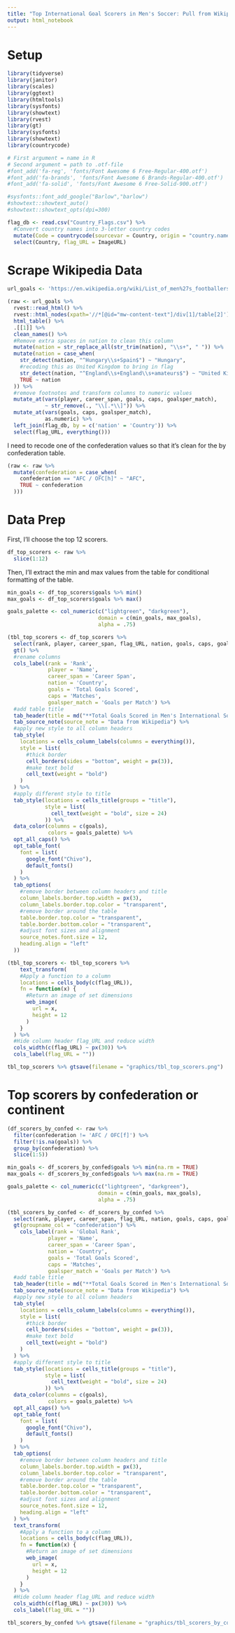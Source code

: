 ```yaml
---
title: "Top International Goal Scorers in Men's Soccer: Pull from Wikipedia"
output: html_notebook
---
```


# Setup 

```r
library(tidyverse)
library(janitor)
library(scales)
library(ggtext)
library(htmltools)
library(sysfonts)
library(showtext)
library(rvest)
library(gt)
library(sysfonts)
library(showtext)
library(countrycode)
```

```r
# First argument = name in R
# Second argument = path to .otf-file
#font_add('fa-reg', 'fonts/Font Awesome 6 Free-Regular-400.otf')
#font_add('fa-brands', 'fonts/Font Awesome 6 Brands-Regular-400.otf')
#font_add('fa-solid', 'fonts/Font Awesome 6 Free-Solid-900.otf')
```

```r
#sysfonts::font_add_google("Barlow","barlow")
#showtext::showtext_auto()
#showtext::showtext_opts(dpi=300)
```

```r
flag_db <- read.csv("Country_Flags.csv") %>% 
  #Convert country names into 3-letter country codes
  mutate(Code = countrycode(sourcevar = Country, origin = "country.name", destination = "iso3c", warn = FALSE)) %>% 
  select(Country, flag_URL = ImageURL)
```

# Scrape Wikipedia Data 

```r
url_goals <- 'https://en.wikipedia.org/wiki/List_of_men%27s_footballers_with_50_or_more_international_goals'
```

```r
(raw <- url_goals %>%
  rvest::read_html() %>%
  rvest::html_nodes(xpath='//*[@id="mw-content-text"]/div[1]/table[2]') %>% 
  html_table() %>% 
  .[[1]] %>% 
  clean_names() %>% 
  #Remove extra spaces in nation to clean this column
  mutate(nation = str_replace_all(str_trim(nation), "\\s+", " ")) %>%
  mutate(nation = case_when(
    str_detect(nation, "^Hungary\\s+Spain$") ~ "Hungary",
    #recoding this as United Kingdom to bring in flag
    str_detect(nation, "^England\\s+England\\s+amateurs$") ~ "United Kingdom",
    TRUE ~ nation
  )) %>%
  #remove footnotes and transform columns to numeric values
  mutate_at(vars(player, career_span, goals, caps, goalsper_match), 
            ~ str_remove(., "\\[.*\\]")) %>% 
  mutate_at(vars(goals, caps, goalsper_match), 
            as.numeric) %>% 
  left_join(flag_db, by = c('nation' = 'Country')) %>% 
  select(flag_URL, everything()))
```

I need to recode one of the confederation values so that it's clean for the by confederation table.

```r
(raw <- raw %>% 
  mutate(confederation = case_when(
    confederation == "AFC / OFC[h]" ~ "AFC",
    TRUE ~ confederation
  )))
```


# Data Prep

First, I'll choose the top 12 scorers.

```r
df_top_scorers <- raw %>% 
  slice(1:12)
```

Then, I'll extract the min and max values from the table for conditional formatting of the table.

```r
min_goals <- df_top_scorers$goals %>% min()
max_goals <- df_top_scorers$goals %>% max()

goals_palette <- col_numeric(c("lightgreen", "darkgreen"), 
                             domain = c(min_goals, max_goals), 
                             alpha = .75)
```

```r
(tbl_top_scorers <- df_top_scorers %>% 
  select(rank, player, career_span, flag_URL, nation, goals, caps, goalsper_match) %>% 
  gt() %>% 
  #rename columns
  cols_label(rank = 'Rank',
             player = 'Name',
             career_span = 'Career Span',
             nation = 'Country',
             goals = 'Total Goals Scored',
             caps = 'Matches',
             goalsper_match = 'Goals per Match') %>% 
  #add table title
  tab_header(title = md("**Total Goals Scored in Men's International Soccer Matches**")) %>% 
  tab_source_note(source_note = "Data from Wikipedia") %>% 
  #apply new style to all column headers
  tab_style(
    locations = cells_column_labels(columns = everything()),
    style = list(
      #thick border
      cell_borders(sides = "bottom", weight = px(3)),
      #make text bold
      cell_text(weight = "bold")
    )
  ) %>% 
  #apply different style to title
  tab_style(locations = cells_title(groups = "title"),
            style = list(
              cell_text(weight = "bold", size = 24)
            )) %>% 
  data_color(columns = c(goals),
             colors = goals_palette) %>% 
  opt_all_caps() %>% 
  opt_table_font(
    font = list(
      google_font("Chivo"),
      default_fonts()
    )
  ) %>% 
  tab_options(
    #remove border between column headers and title
    column_labels.border.top.width = px(3),
    column_labels.border.top.color = "transparent",
    #remove border around the table
    table.border.top.color = "transparent",
    table.border.bottom.color = "transparent",
    #adjust font sizes and alignment
    source_notes.font.size = 12,
    heading.align = "left"
  ))
```


```r
(tbl_top_scorers <- tbl_top_scorers %>% 
    text_transform(
    #Apply a function to a column
    locations = cells_body(c(flag_URL)),
    fn = function(x) {
      #Return an image of set dimensions
      web_image(
        url = x,
        height = 12
      )
    }
  ) %>% 
  #Hide column header flag_URL and reduce width
  cols_width(c(flag_URL) ~ px(30)) %>% 
  cols_label(flag_URL = ""))
```
```r
tbl_top_scorers %>% gtsave(filename = "graphics/tbl_top_scorers.png")
```

# Top scorers by confederation or continent

```r
(df_scorers_by_confed <- raw %>% 
  filter(confederation != 'AFC / OFC[f]') %>% 
  filter(!is.na(goals)) %>% 
  group_by(confederation) %>% 
  slice(1:5))
```

```r
min_goals <- df_scorers_by_confed$goals %>% min(na.rm = TRUE)
max_goals <- df_scorers_by_confed$goals %>% max(na.rm = TRUE)

goals_palette <- col_numeric(c("lightgreen", "darkgreen"), 
                             domain = c(min_goals, max_goals), 
                             alpha = .75)
```

```r
(tbl_scorers_by_confed <- df_scorers_by_confed %>% 
  select(rank, player, career_span, flag_URL, nation, goals, caps, goalsper_match, confederation) %>% 
  gt(groupname_col = "confederation") %>% 
    cols_label(rank = 'Global Rank',
             player = 'Name',
             career_span = 'Career Span',
             nation = 'Country',
             goals = 'Total Goals Scored',
             caps = 'Matches',
             goalsper_match = 'Goals per Match') %>% 
  #add table title
  tab_header(title = md("**Total Goals Scored in Men's International Soccer Matches**")) %>% 
  tab_source_note(source_note = "Data from Wikipedia") %>% 
  #apply new style to all column headers
  tab_style(
    locations = cells_column_labels(columns = everything()),
    style = list(
      #thick border
      cell_borders(sides = "bottom", weight = px(3)),
      #make text bold
      cell_text(weight = "bold")
    )
  ) %>% 
  #apply different style to title
  tab_style(locations = cells_title(groups = "title"),
            style = list(
              cell_text(weight = "bold", size = 24)
            )) %>% 
  data_color(columns = c(goals),
             colors = goals_palette) %>% 
  opt_all_caps() %>% 
  opt_table_font(
    font = list(
      google_font("Chivo"),
      default_fonts()
    )
  ) %>% 
  tab_options(
    #remove border between column headers and title
    column_labels.border.top.width = px(3),
    column_labels.border.top.color = "transparent",
    #remove border around the table
    table.border.top.color = "transparent",
    table.border.bottom.color = "transparent",
    #adjust font sizes and alignment
    source_notes.font.size = 12,
    heading.align = "left"
  ) %>% 
  text_transform(
    #Apply a function to a column
    locations = cells_body(c(flag_URL)),
    fn = function(x) {
      #Return an image of set dimensions
      web_image(
        url = x,
        height = 12
      )
    }
  ) %>% 
  #Hide column header flag_URL and reduce width
  cols_width(c(flag_URL) ~ px(30)) %>% 
  cols_label(flag_URL = ""))
```

```r
tbl_scorers_by_confed %>% gtsave(filename = "graphics/tbl_scorers_by_confed.png")
```

